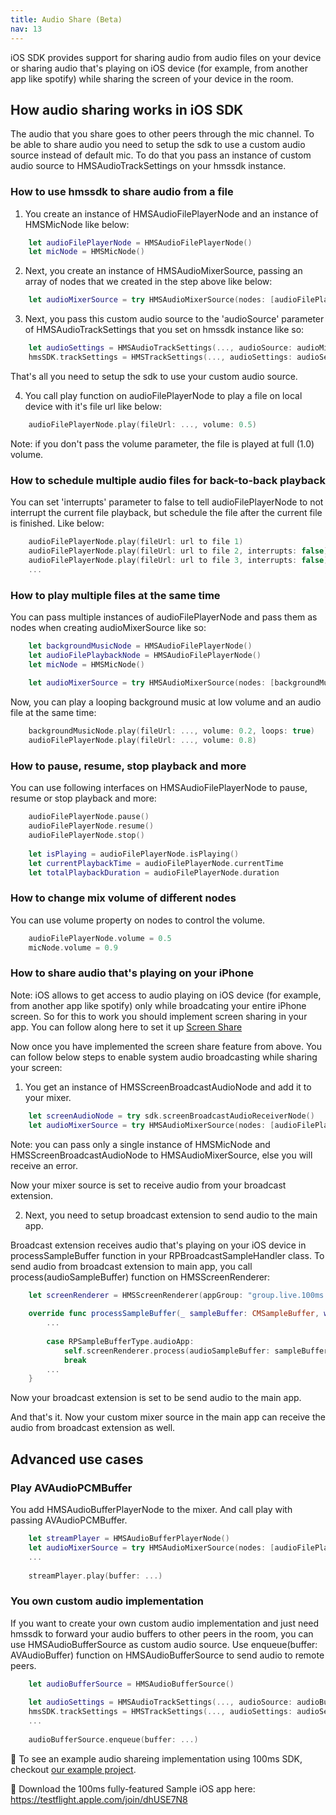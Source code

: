 ```yaml
---
title: Audio Share (Beta)
nav: 13
---
```


iOS SDK provides support for sharing audio from audio files on your device or sharing audio that's playing on iOS device (for example, from another app like spotify) while sharing the screen of your device in the room.

## How audio sharing works in iOS SDK

The audio that you share goes to other peers through the mic channel. To be able to share audio you need to setup the sdk to use a custom audio source instead of default mic. To do that you pass an instance of custom audio source to HMSAudioTrackSettings on your hmssdk instance.

### How to use hmssdk to share audio from a file

1. You create an instance of HMSAudioFilePlayerNode and an instance of HMSMicNode like below:

```swift
    let audioFilePlayerNode = HMSAudioFilePlayerNode()
    let micNode = HMSMicNode()
  ```

2. Next, you create an instance of HMSAudioMixerSource, passing an array of nodes that we created in the step above like below:

```swift
    let audioMixerSource = try HMSAudioMixerSource(nodes: [audioFilePlayerNode, micNode])
  ```
  
3. Next, you pass this custom audio source to the 'audioSource' parameter of HMSAudioTrackSettings that you set on hmssdk instance like so:

```swift
    let audioSettings = HMSAudioTrackSettings(..., audioSource: audioMixerSource)
    hmsSDK.trackSettings = HMSTrackSettings(..., audioSettings: audioSettings)
  ```

That's all you need to setup the sdk to use your custom audio source.

4. You call play function on audioFilePlayerNode to play a file on local device with it's file url like below:

```swift
    audioFilePlayerNode.play(fileUrl: ..., volume: 0.5)
  ```
  
Note: if you don't pass the volume parameter, the file is played at full (1.0) volume.

### How to schedule multiple audio files for back-to-back playback

You can set 'interrupts' parameter to false to tell audioFilePlayerNode to not interrupt the current file playback, but schedule the file after the current file is finished. Like below:

```swift
    audioFilePlayerNode.play(fileUrl: url to file 1)
    audioFilePlayerNode.play(fileUrl: url to file 2, interrupts: false)
    audioFilePlayerNode.play(fileUrl: url to file 3, interrupts: false)
    ...
  ```

### How to play multiple files at the same time

You can pass multiple instances of audioFilePlayerNode and pass them as nodes when creating audioMixerSource like so:

```swift
    let backgroundMusicNode = HMSAudioFilePlayerNode()
    let audioFilePlaybackNode = HMSAudioFilePlayerNode()
    let micNode = HMSMicNode()
    
    let audioMixerSource = try HMSAudioMixerSource(nodes: [backgroundMusicNode, audioFilePlaybackNode, micNode])
  ```

Now, you can play a looping background music at low volume and an audio file at the same time:

```swift
    backgroundMusicNode.play(fileUrl: ..., volume: 0.2, loops: true)
    audioFilePlayerNode.play(fileUrl: ..., volume: 0.8)
  ```
  
### How to pause, resume, stop playback and more

You can use following interfaces on HMSAudioFilePlayerNode to pause, resume or stop playback and more:

```swift
    audioFilePlayerNode.pause()
    audioFilePlayerNode.resume()
    audioFilePlayerNode.stop()
    
    let isPlaying = audioFilePlayerNode.isPlaying()
    let currentPlaybackTime = audioFilePlayerNode.currentTime
    let totalPlaybackDuration = audioFilePlayerNode.duration
  ```
  
### How to change mix volume of different nodes

You can use volume property on nodes to control the volume.

```swift
    audioFilePlayerNode.volume = 0.5
    micNode.volume = 0.9
  ```
  
### How to share audio that's playing on your iPhone

Note: iOS allows to get access to audio playing on iOS device (for example, from another app like spotify) only while broadcating your entire iPhone screen. So for this to work you should implement screen sharing in your app. You can follow along here to set it up [Screen Share](./../features/screen-share)

Now once you have implemented the screen share feature from above. You can follow below steps to enable system audio broadcasting while sharing your screen:

1. You get an instance of HMSScreenBroadcastAudioNode and add it to your mixer.

```swift
    let screenAudioNode = try sdk.screenBroadcastAudioReceiverNode()
    let audioMixerSource = try HMSAudioMixerSource(nodes: [audioFilePlaybackNode, micNode, screenAudioNode])
  ```
 
Note: you can pass only a single instance of HMSMicNode and HMSScreenBroadcastAudioNode to HMSAudioMixerSource, else you will receive an error.

Now your mixer source is set to receive audio from your broadcast extension.

2. Next, you need to setup broadcast extension to send audio to the main app.

Broadcast extension receives audio that's playing on your iOS device in processSampleBuffer function in your RPBroadcastSampleHandler class. To send audio from broadcast extension to main app, you call process(audioSampleBuffer) function on HMSScreenRenderer:

```swift
    let screenRenderer = HMSScreenRenderer(appGroup: "group.live.100ms.videoapp")
    
    override func processSampleBuffer(_ sampleBuffer: CMSampleBuffer, with sampleBufferType: RPSampleBufferType) {
        ...
        
        case RPSampleBufferType.audioApp:
            self.screenRenderer.process(audioSampleBuffer: sampleBuffer)
            break
        ...
    }
  ```
  
Now your broadcast extension is set to be send audio to the main app.

And that's it. Now your custom mixer source in the main app can receive the audio from broadcast extension as well.

## Advanced use cases

### Play AVAudioPCMBuffer

You add HMSAudioBufferPlayerNode to the mixer. And call play with passing AVAudioPCMBuffer.

```swift
    let streamPlayer = HMSAudioBufferPlayerNode()
    let audioMixerSource = try HMSAudioMixerSource(nodes: [audioFilePlaybackNode, micNode, streamPlayer])
    ...
    
    streamPlayer.play(buffer: ...)
  ```

### You own custom audio implementation

If you want to create your own custom audio implementation and just need hmssdk to forward your audio buffers to other peers in the room, you can use HMSAudioBufferSource as custom audio source. Use enqueue(buffer: AVAudioBuffer) function on HMSAudioBufferSource to send audio to remote peers.

```swift
    let audioBufferSource = HMSAudioBufferSource()
    
    let audioSettings = HMSAudioTrackSettings(..., audioSource: audioBufferSource)
    hmsSDK.trackSettings = HMSTrackSettings(..., audioSettings: audioSettings)
    ...
    
    audioBufferSource.enqueue(buffer: ...)
  ```

👀 To see an example audio shareing implementation using 100ms SDK, checkout [our example project](https://github.com/100mslive/100ms-ios-sdk/tree/main/Example).

📲 Download the 100ms fully-featured Sample iOS app here: https://testflight.apple.com/join/dhUSE7N8
